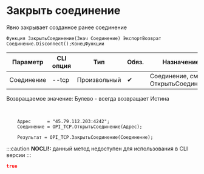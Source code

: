 ﻿---
sidebar_position: 2
---


# Закрыть соединение 
 Явно закрывает созданное ранее соединение



`Функция ЗакрытьСоединение(Знач Соединение) ЭкспортВозврат Соединение.Disconnect();КонецФункции`

  | Параметр | CLI опция | Тип | Обяз. | Назначение |
  |-|-|-|-|-|
  | Соединение | --tcp | Произвольный | &#x2714; | Соединение, см. ОткрытьСоединение |

  
  Возвращаемое значение:   Булево - всегда возвращает Истина

<br/>




```bsl title="Пример использования для 1С:Предприятие/OneScript"
    Адрес      = "45.79.112.203:4242";
    Соединение = OPI_TCP.ОткрытьСоединение(Адрес);

    Результат = OPI_TCP.ЗакрытьСоединение(Соединение);
```
    
:::caution
**NOCLI!:** данный метод недоступен для использования в CLI версии
:::
<br/>


```json title="Результат"
true
```
